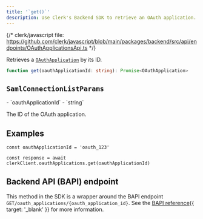 ```yaml
---
title: '`get()`'
description: Use Clerk's Backend SDK to retrieve an OAuth application.
---
```


{/* clerk/javascript file: https://github.com/clerk/javascript/blob/main/packages/backend/src/api/endpoints/OAuthApplicationsApi.ts */}

Retrieves a [`OAuthApplication`](/docs/references/backend/types/backend-oauth-application) by its ID.

```ts
function get(oauthApplicationId: string): Promise<OAuthApplication>
```

## `SamlConnectionListParams`

<Properties>
  - `oauthApplicationId`
  - `string`

  The ID of the OAuth application.
</Properties>

## Examples

<Include src="_partials/backend/usage" />

```tsx
const oauthApplicationId = 'oauth_123'

const response = await clerkClient.oauthApplications.get(oauthApplicationId)
```

## Backend API (BAPI) endpoint

This method in the SDK is a wrapper around the BAPI endpoint `GET/oauth_applications/{oauth_application_id}`. See the [BAPI reference](/docs/reference/backend-api/tag/oauth-applications/get/oauth_applications){{ target: '_blank' }} for more information.
